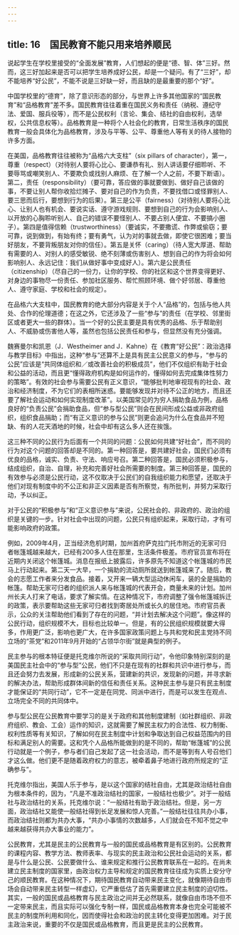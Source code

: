 ```yaml
---
---
---
```

title: 16　国民教育不能只用来培养顺民
---




说起学生在学校里接受的“全面发展”教育，人们想起的便是“德、智、体”三好。然而，这三好加起来是否可以把学生培养成好公民，却是一个疑问。有了“三好”，却不能培养“好公民”，不能不说是三好缺一好，而且缺的是最重要的那个“好”。

中国学校里的“德育”，除了意识形态的部分，与世界上许多其他国家的“国民教育”和“品格教育”差不多。国民教育往往着重在国民义务和责任（纳税、遵纪守法、爱国、服兵役等），而不是公民权利（言论、集会、结社的自由权利，选举权，公共信息权等）。品格教育是一种将个人社会化的教育，日常生活秩序的国民教育一般会具体化为品格教育，涉及与平等、公平、尊重他人等有关的待人接物的许多方面。

在美国，品格教育往往被称为“品格六大支柱”（six pillars of character），第一，尊重（respect）（对待别人要将心比心、要谦恭有礼、别人讲话要仔细聆听、不要辱骂或嘲笑别人、不要欺负或找别人麻烦、在了解一个人之前，不要下断语）。第二，责任（responsibility）（要可靠，答应做的事就要做到、做好自己该做的事，不要让别人帮你收拾烂摊子、要对自己的作为负责，不要找借口或怪罪别人、要三思而后行，要想到行为的后果）。第三是公平（fairness）（对待别人要将心比心、让别人也有机会、要说实话、遵守游戏规则、要想到自己的行为会影响别人、以开放的心胸聆听别人、自己的错误不要怪别人、不要占别人便宜、不要搞小圈子）。第四是值得信赖（trustworthiness）（要诚实，不要撒谎、作弊或偷窃；要可靠，说到做到，有始有终；要有勇气，认为对的事就去做，即使它很困难；要当好朋友，不要背叛朋友对你的信任）。第五是关怀（caring）（待人宽大厚道、帮助有需要的人、对别人的感受敏锐、绝不刻薄或伤害别人、想到自己的作为将会如何影响别人、永远记住：我们从做好事中变成好人）。第六是公民责任（citizenship）（尽自己的一份力，让你的学校、你的社区和这个世界变得更好、对身边的事物尽一份责任、参加社区服务、帮忙照顾环境、做个好邻居、尊重他人、遵守家庭、学校和社会的规定）。

在品格六大支柱中，国民教育的绝大部分内容是关于个人“品格”的，包括与他人共处、合作的伦理道德；在这之外，它还涉及了一些“参与”的责任（在学校、邻里街区或者更大一些的群体）。当一个好的公民主要是具有优秀的品格、乐于帮助别人、不威胁或伤害他人等，虽然也包括公民责任和参与，但显然没有充分强调。

魏赛曼尔和凯恩（J．Westheimer and J．Kahne）在《教育“好公民”：政治选择与教学目标》中指出，这种“参与”还算不上是具有民主公民意义的参与，“参与的公民”应该是“共同体组织和／或改善社会的积极成员”，他们不仅组织有助于社会和公益的活动，而且更“懂得政府机构是如何运作的，懂得如何去完成集体性努力的策略”。有效的社会参与需要公民有正义意识，“能够批判地审视现有的社会、政治和经济制度，不为它们的表相所迷惑。要能够发现并对待不公正的地方，而且还要了解社会运动和如何实现制度改革”。以美国常见的为穷人捐助食品为例，品格良好的“负责公民”会捐助食品，但“参与型公民”则会在民间形成公益或非政府组织，组织食品捐助；而“有正义意识的参与公民”则更会追问为什么在食品并不短缺、有的人花天酒地的时候，社会中却有这么多人还在挨饿。

这三种不同的公民行为后面有一个共同的问题：公民如何共建“好社会”，而不同的行为对这个问题的回答却是不同的。第一种回答是，要共建好社会，国民们必须有优良的品格，诚实、负责、守法、响应号召。第二种回答是，国民必须积极参与，结成组织，自治、自理，补充和完善好社会所需要的制度。第三种回答是，国民的有效参与必须是公民行动，这不仅取决于公民们的自我组织能力和愿望，还取决于他们对现有制度中的不公正和非正义因素是否有所察觉，有所批判，并努力采取行动，予以纠正。

对于公民的“积极参与”和“正义意识参与”来说，公民社会的、非政府的、政治的组织是关键的一步。针对社会中出现的问题，公民只有组织起来，采取行动，才有可能影响政府的政策。

例如，2009年4月，正当经济危机时期，加州首府萨克拉门托市附近的无家可归者帐篷城越来越大，已经有200多人住在那里，生活条件极差。市府官员宣布将在近期内关闭这个帐篷城。消息在报纸上披露后，许多原先不知道这个帐篷城的市民马上行动起来。第二天一大早，一个捐助的流动厕所就送到帐篷城来了。随后，教会的志愿工作者来分发食品。接着，又开来一辆大型运动休闲车，装的全是捐助的帐篷。帮助无家可归者的组织派人来与帐篷城的代表开会，商量未来的计划。加州州长夫人打来了电话，要求了解实情。在这种情况下，市府调整了强令帐篷城拆迁的政策，表示要帮助这些无家可归者找到寄居处所或长久的居住地。市府官员表示，公众的关注帮助他们看到了存在的问题，“并计划去解决这个问题”。像这样的公民行动，组织规模不大，目标也比较单一。但是，有的公民组织规模就要大得多，作用更广泛，影响也更广大，在许多国家政策问题上与共和党和民主党持不同立场的“茶党”和2011年9月开始的“占领华尔街”就是典型的例子。

民主参与的根本特征便是托克维尔所说的“采取共同行动”，令他印象特别深刻的是美国民主社会中的“参与型”公民，他们不只是在现有的社群和共识中进行参与，而且还会努力去发展，形成新的公民关系，营建新的共识，发现新的问题，并寻求新的解决办法，帮助形成群体间新的信任和责任关系。这种民主参与是只有民主制度才能保证的“共同行动”，它不一定是在同党、同派中进行，而是可以发生在观点、立场完全不同的共同体中。

参与型公民在公民教育中要学习的是关于政府和其他制度建制（如社群组织、非政府组织、教会、工会）运作的知识，这就需要了解民主权力的合法性、权力制衡、权利性质等有关知识，了解如何在民主制度中计划和争取达到自己权益范围内的目标和满足别人的需要。这和凭个人品格所能做到的是不同的，帮助“帐篷城”的公民行动就是一个例子，参与者们自己发起了这一社会活动，而不是等到有人号召他们才这么做。他们更不是随着政府权力的意志，被牵着鼻子地进行政府所规定的“正确参与”。

托克维尔指出，美国人乐于参与，是以这个国家的结社自由，尤其是政治结社自由为根本条件的，因为，“凡是不准政治结社的国家，一般结社也极少”。对于一般结社与政治结社的关系，托克维尔说：“一般结社有助于政治结社。但是，另一方面，政治结社又能使一般结社得到长足发展和惊人完善。”一般结社往往共办小事，而政治结社则都为共办大事，“共办小事情的次数越多，人们就会在不知不觉之中越来越获得共办大事业的能力”。

公民教育，尤其是民主的公民教育与一般的国民或品格教育是有区别的。公民教育的课程内容、教学方法、教师表率、与现实的民主政治和公民社会运动的关系，都是与什么是公民、公民要做什么、谁来规定和推行公民教育联系在一起的。在尚未建立民主制度的国家里，由政治权力主导和规定的国民教育往往成为实质上安分守己的顺民教育。在这种情况下，期待国民教育自动带来民主变化，就像期待自由市场会自动带来民主转型一样虚幻，它严重低估了首先需要建立民主制度的迫切性。其实，一般的国民或品格教育与民主政治之间并无必然联系，就像自由市场不但不一定带来民主，而且实际可以强化专制一样，国民或品格教育本身也完全可能被不民主的制度所利用和同化，因而使得社会和政治的民主转化变得更加困难。对于民主政治来说，重要的不仅是国民或品格教育，而且更是民主的公民教育。